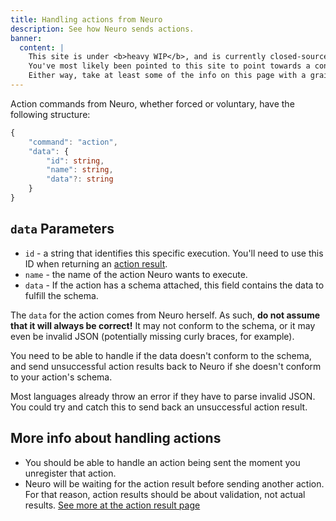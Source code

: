 ```yaml
---
title: Handling actions from Neuro
description: See how Neuro sends actions.
banner:
  content: |
    This site is under <b>heavy WIP</b>, and is currently closed-source.
    You've most likely been pointed to this site to point towards a concept, or something.
    Either way, take at least some of the info on this page with a grain of salt, and also don't expect much info since it's very incomplete on content.
---
```



Action commands from Neuro, whether forced or voluntary, have the following structure:

```ts
{
    "command": "action",
    "data": {
        "id": string,
        "name": string,
        "data"?: string
    }
}
```

## `data` Parameters

- `id` - a string that identifies this specific execution. You'll need to use this ID when returning an [action result](/base/actions/result).
- `name` - the name of the action Neuro wants to execute.
- `data` - If the action has a schema attached, this field contains the data to fulfill the schema.

<Aside type="danger">

The `data` for the action comes from Neuro herself. As such, **do not assume that it will always be correct!**
It may not conform to the schema, or it may even be invalid JSON (potentially missing curly braces, for example).

You need to be able to handle if the data doesn't conform to the schema, and send unsuccessful action results back to Neuro if she doesn't conform to your action's schema.

</Aside>

<Aside type="tip">

Most languages already throw an error if they have to parse invalid JSON.
You could try and catch this to send back an unsuccessful action result.

</Aside>

## More info about handling actions

- You should be able to handle an action being sent the moment you unregister that action.
- Neuro will be waiting for the action result before sending another action. For that reason, action results should be about validation, not actual results. [See more at the action result page](/base/actions/result)

